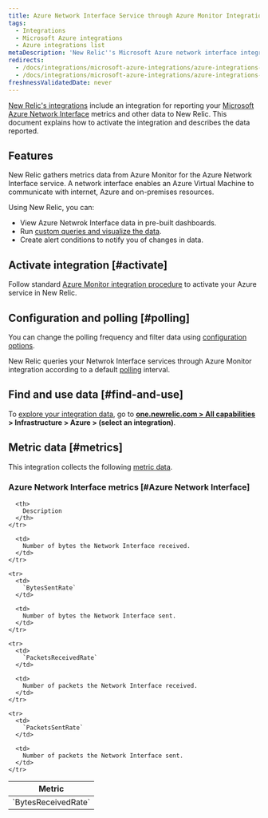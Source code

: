 ```yaml
---
title: Azure Network Interface Service through Azure Monitor Integration
tags:
  - Integrations
  - Microsoft Azure integrations
  - Azure integrations list
metaDescription: 'New Relic''s Microsoft Azure network interface integration: what data it reports and how to enable it.'
redirects:
  - /docs/integrations/microsoft-azure-integrations/azure-integrations-list/azure-network-interface-monitoring-integration
  - /docs/integrations/microsoft-azure-integrations/azure-integrations-list/azure-network-interface-monitoring-integration
freshnessValidatedDate: never
---
```


[New Relic's integrations](/docs/infrastructure/introduction-infra-monitoring) include an integration for reporting your [Microsoft Azure Network Interface](https://learn.microsoft.com/en-us/azure/virtual-network/virtual-network-network-interface) metrics and other data to New Relic. This document explains how to activate the integration and describes the data reported.

## Features

New Relic gathers metrics data from Azure Monitor for the Azure Network Interface service. A network interface enables an Azure Virtual Machine to communicate with internet, Azure and on-premises resources.

Using New Relic, you can:

* View Azure Netwrok Interface data in pre-built dashboards.
* Run [custom queries and visualize the data](/docs/infrastructure/integrations-getting-started/getting-started/use-integration-data-new-relic-insights).
* Create alert conditions to notify you of changes in data.

## Activate integration [#activate]

Follow standard [Azure Monitor integration procedure](/docs/infrastructure/microsoft-azure-integrations/azure-integrations-list/azure-monitor) to activate your Azure service in New Relic.

## Configuration and polling [#polling]

You can change the polling frequency and filter data using [configuration options](/docs/infrastructure/microsoft-azure-integrations/azure-integrations-list/azure-monitor/#settings).

New Relic queries your Netwrok Interface services through Azure Monitor integration according to a default [polling](/docs/infrastructure/microsoft-azure-integrations/azure-integrations-list/azure-monitor/#settings) interval.

## Find and use data [#find-and-use]

To [explore your integration data](/docs/infrastructure/integrations/find-use-infrastructure-integration-data), go to <DNT>**[one.newrelic.com > All capabilities](https://one.newrelic.com/all-capabilities) > Infrastructure > Azure > (select an integration)**</DNT>.

## Metric data [#metrics]

This integration collects the following [metric data](/docs/infrastructure/integrations-getting-started/getting-started/understand-integration-data-data-types#metric).

### Azure Network Interface metrics [#Azure Network Interface]

<table>
  <thead>
    <tr>
      <th style={{ width: "300px" }}>
        Metric
      </th>

      <th>
        Description
      </th>
    </tr>
  </thead>

  <tbody>
    <tr>
      <td>
        `BytesReceivedRate`
      </td>

      <td>
        Number of bytes the Network Interface received.
      </td>
    </tr>

    <tr>
      <td>
        `BytesSentRate`
      </td>

      <td>
        Number of bytes the Network Interface sent.
      </td>
    </tr>

    <tr>
      <td>
        `PacketsReceivedRate`
      </td>

      <td>
        Number of packets the Network Interface received.
      </td>
    </tr>

    <tr>
      <td>
        `PacketsSentRate`
      </td>

      <td>
        Number of packets the Network Interface sent.
      </td>
    </tr>
  </tbody>
</table>
